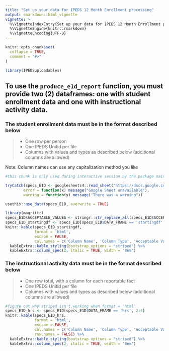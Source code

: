 ---
title: "Set up your data for IPEDS 12 Month Enrollment processing"
output: rmarkdown::html_vignette
vignette: >
  %\VignetteIndexEntry{Set up your data for IPEDS 12 Month Enrollment processing}
  %\VignetteEngine{knitr::rmarkdown}
  %\VignetteEncoding{UTF-8}
---

```{r, include = FALSE}
knitr::opts_chunk$set(
  collapse = TRUE,
  comment = "#>"
)
```

```{r setup, include=FALSE}
library(IPEDSuploadables)
```

## To use the `produce_e1d_report` function, you must provide two (2) dataframes: one with student enrollment data and one with instructional activity data.

### The student enrollment data must be in the format described below

>
* One row per person
* One IPEDS Unitid per file
* Columns with values and types as described below (additional columns are allowed)

Note: Column names can use any capitalization method you like

```{r create_data_file_in_package, eval=FALSE, echo=FALSE}
#this chunk is only used during interactive session by the package maintainers, if the requirements have been updated

tryCatch(specs_E1D <- googlesheets4::read_sheet("https://docs.google.com/spreadsheets/d/1bhjgAjmipg_pqwUum2Wcn6sOKInoTUne_PeFDKf3ncs/edit", sheet = 1),
        error = function(x) message("Google Sheet unavailable"),
        warning = function(y) message("There was a warning"))

usethis::use_data(specs_E1D, overwrite = TRUE)
```

```{r specstable_df, echo=FALSE, warning=FALSE, message=FALSE}
library(magrittr)
specs_E1D$ACCEPTABLE_VALUES <- stringr::str_replace_all(specs_E1D$ACCEPTABLE_VALUES, pattern = "\\n", replacement = "<br>")
specs_E1D_startingdf <- specs_E1D[specs_E1D$DATA_FRAME == 'startingdf', 2:4]
knitr::kable(specs_E1D_startingdf,
             format = 'html',
             escape = FALSE,
             col.names = c('Column Name', 'Column Type', 'Acceptable Value - Definition')) %>%
  kableExtra::kable_styling(bootstrap_options = "striped") %>%
  kableExtra::column_spec(2, italic = TRUE, width = '8em')

```



### The instructional activity data must be in the format described below

>
* One row total, with a column for each reportable fact
* One IPEDS Unitid per file
* Columns with values and types as described below (additional columns are allowed)


```{r specstable_e1d, echo=FALSE, warning=FALSE, message=FALSE}
#figure out why striped isn't working when format = 'html'
specs_E1D_hrs <- specs_E1D[specs_E1D$DATA_FRAME == 'hrs', 2:4]
knitr::kable(specs_E1D_hrs,
             format = 'html',
             escape = FALSE,
             col.names = c('Column Name', 'Column Type', 'Acceptable Value - Definition'),
             row.names = FALSE) %>%
  kableExtra::kable_styling(bootstrap_options = "striped") %>%
  kableExtra::column_spec(2, italic = TRUE, width = '8em')

```


